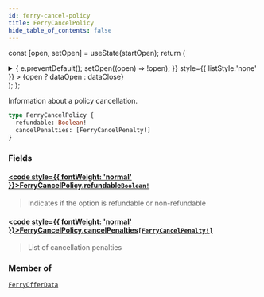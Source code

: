 ```yaml
---
id: ferry-cancel-policy
title: FerryCancelPolicy
hide_table_of_contents: false
---
```






const [open, setOpen] = useState(startOpen);
return (
<details {...(open ? { open: true } : {})} className="details" style={{ border:'none', boxShadow:'none', background:'var(--ifm-background-color)' }}>
<summary
onClick={(e) => {
e.preventDefault();
setOpen((open) => !open);
}}
style={{ listStyle:'none' }} >
{open ? dataOpen : dataClose}
</summary>
{open && children}
</details>
);
};

Information about a policy cancellation.

```graphql
type FerryCancelPolicy {
  refundable: Boolean!
  cancelPenalties: [FerryCancelPenalty!]
}
```

### Fields

#### [<code style={{ fontWeight: 'normal' }}>FerryCancelPolicy.<b>refundable</b></code>](#)<Bullet />[`Boolean!`](/api/scalars/boolean) <Badge class="badge badge--secondary" text="non-null"/> <Badge class="badge badge--secondary" text="scalar"/>

> Indicates if the option is refundable or non-refundable

#### [<code style={{ fontWeight: 'normal' }}>FerryCancelPolicy.<b>cancelPenalties</b></code>](#)<Bullet />[`[FerryCancelPenalty!]`](/api/objects/ferry-cancel-penalty) <Badge class="badge badge--secondary" text="list"/> <Badge class="badge badge--secondary" text="object"/>

> List of cancellation penalties

### Member of

[`FerryOfferData`](/api/objects/ferry-offer-data) <Badge class="badge badge--secondary" text="object"/>
